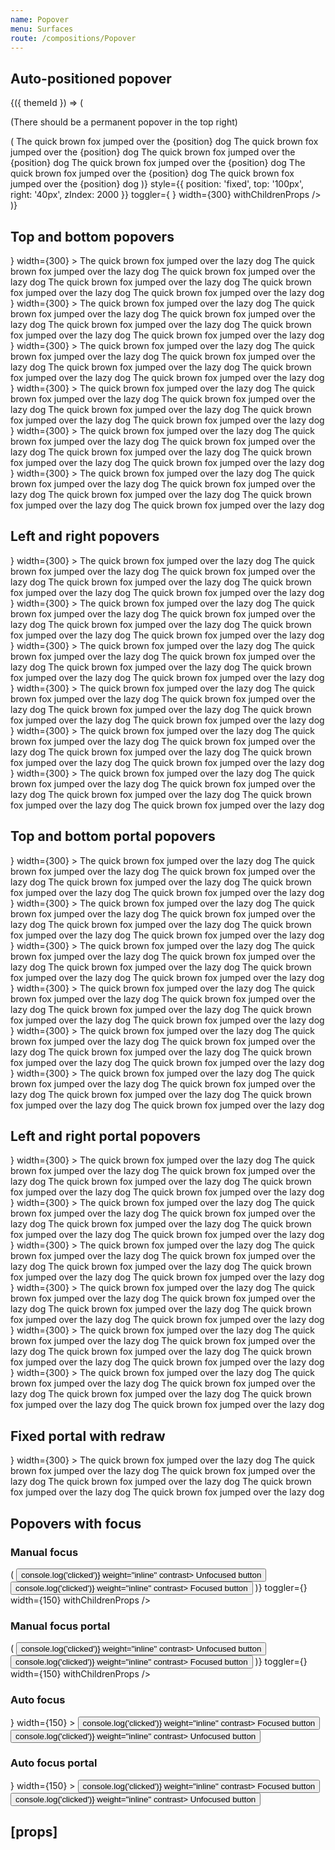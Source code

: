```yaml
---
name: Popover
menu: Surfaces
route: /compositions/Popover
---
```



<PageTitle title="Popover" src="compositions/Popover" />

## Auto-positioned popover

<Playground>
  <ThemeWrapper withThemeId>
    {({ themeId }) => (
      <React.Fragment>
        <p>(There should be a permanent popover in the top right)</p>
        <PortalPopover
          focusable
          height={80}
          initialVisible
          layout="horizontal"
          offset={{ horizontal }}
          permanent
          portal="fixed"
          renderChildren={({ position }) => (
            <Card raised full>
              <Paper color="accent-primary" container="popover" contained scrollable scrollbar="s">
                <Typography as="div" size="s" variants="line-height-comfy">
                  The quick brown fox jumped over the {position} dog The quick brown fox jumped over the {position} dog
                  The quick brown fox jumped over the {position} dog The quick brown fox jumped over the {position} dog
                  The quick brown fox jumped over the {position} dog The quick brown fox jumped over the {position} dog
                </Typography>
              </Paper>
            </Card>
          )}
          style={{ position: 'fixed', top: '100px', right: '40px', zIndex: 2000 }}
          toggler={
            <BlobbrIcon
              aria-label="BlobbrIcon"
              scale="xxxlarge"
              style={{ color: themes[themeId]['color-accent-primary'] }}
            />
          }
          width={300}
          withChildrenProps
        />
      </React.Fragment>
    )}
  </ThemeWrapper>
</Playground>

## Top and bottom popovers

<Playground>
  <ThemeWrapper>
    <Flex
      direction="row"
      justifyContent="space-between"
      alignContent="center"
      style={{ margin: 'auto', height: '280px', width: '400px' }}
      wrap
    >
      <div
        style={{
          display: 'flex',
          flexDirection: 'column',
          flex: 'none',
          width: '33%',
          margin: '8px 0',
          alignItems: 'flex-start',
        }}
      >
        <InlinePopover
          height={80}
          initialVisible
          offset={{ vertical }}
          position="top-left"
          toggler={<BlobbrIcon scale="xxxlarge" />}
          width={300}
        >
          <Paper color="accent-primary" container="popover" contained scrollable scrollbar="s">
            <Typography as="div" size="s" variants="line-height-comfy">
              The quick brown fox jumped over the lazy dog The quick brown fox jumped over the lazy dog The quick brown
              fox jumped over the lazy dog The quick brown fox jumped over the lazy dog The quick brown fox jumped over
              the lazy dog The quick brown fox jumped over the lazy dog
            </Typography>
          </Paper>
        </InlinePopover>
      </div>
      <div
        style={{
          display: 'flex',
          flexDirection: 'column',
          flex: 'none',
          width: '33%',
          margin: '8px 0',
          alignItems: 'center',
        }}
      >
        <InlinePopover
          height={80}
          initialVisible
          offset={{ vertical }}
          position="top-center"
          toggler={<BlobbrIcon scale="xxxlarge" />}
          width={300}
        >
          <Paper color="accent-primary" container="popover" contained scrollable scrollbar="s">
            <Typography as="div" size="s" variants="line-height-comfy">
              The quick brown fox jumped over the lazy dog The quick brown fox jumped over the lazy dog The quick brown
              fox jumped over the lazy dog The quick brown fox jumped over the lazy dog The quick brown fox jumped over
              the lazy dog The quick brown fox jumped over the lazy dog
            </Typography>
          </Paper>
        </InlinePopover>
      </div>
      <div
        style={{
          display: 'flex',
          flexDirection: 'column',
          flex: 'none',
          width: '33%',
          margin: '8px 0',
          alignItems: 'flex-end',
        }}
      >
        <InlinePopover
          height={80}
          initialVisible
          offset={{ vertical }}
          position="top-right"
          toggler={<BlobbrIcon scale="xxxlarge" />}
          width={300}
        >
          <Paper color="accent-primary" container="popover" contained scrollable scrollbar="s">
            <Typography as="div" size="s" variants="line-height-comfy">
              The quick brown fox jumped over the lazy dog The quick brown fox jumped over the lazy dog The quick brown
              fox jumped over the lazy dog The quick brown fox jumped over the lazy dog The quick brown fox jumped over
              the lazy dog The quick brown fox jumped over the lazy dog
            </Typography>
          </Paper>
        </InlinePopover>
      </div>
      <div
        style={{
          display: 'flex',
          flexDirection: 'column',
          flex: 'none',
          width: '33%',
          margin: '8px 0',
          alignItems: 'flex-start',
        }}
      >
        <InlinePopover
          height={80}
          initialVisible
          offset={{ vertical }}
          position="bottom-left"
          toggler={<BlobbrIcon scale="xxxlarge" />}
          width={300}
        >
          <Paper color="accent-primary" container="popover" contained scrollable scrollbar="s">
            <Typography as="div" size="s" variants="line-height-comfy">
              The quick brown fox jumped over the lazy dog The quick brown fox jumped over the lazy dog The quick brown
              fox jumped over the lazy dog The quick brown fox jumped over the lazy dog The quick brown fox jumped over
              the lazy dog The quick brown fox jumped over the lazy dog
            </Typography>
          </Paper>
        </InlinePopover>
      </div>
      <div
        style={{
          display: 'flex',
          flexDirection: 'column',
          flex: 'none',
          width: '33%',
          margin: '8px 0',
          alignItems: 'center',
        }}
      >
        <InlinePopover
          height={80}
          initialVisible
          offset={{ vertical }}
          position="bottom-center"
          toggler={<BlobbrIcon scale="xxxlarge" />}
          width={300}
        >
          <Paper color="accent-primary" container="popover" contained scrollable scrollbar="s">
            <Typography as="div" size="s" variants="line-height-comfy">
              The quick brown fox jumped over the lazy dog The quick brown fox jumped over the lazy dog The quick brown
              fox jumped over the lazy dog The quick brown fox jumped over the lazy dog The quick brown fox jumped over
              the lazy dog The quick brown fox jumped over the lazy dog
            </Typography>
          </Paper>
        </InlinePopover>
      </div>
      <div
        style={{
          display: 'flex',
          flexDirection: 'column',
          flex: 'none',
          width: '33%',
          margin: '8px 0',
          alignItems: 'flex-end',
        }}
      >
        <InlinePopover
          height={80}
          initialVisible
          offset={{ vertical }}
          position="bottom-right"
          toggler={<BlobbrIcon scale="xxxlarge" />}
          width={300}
        >
          <Paper color="accent-primary" container="popover" contained scrollable scrollbar="s">
            <Typography as="div" size="s" variants="line-height-comfy">
              The quick brown fox jumped over the lazy dog The quick brown fox jumped over the lazy dog The quick brown
              fox jumped over the lazy dog The quick brown fox jumped over the lazy dog The quick brown fox jumped over
              the lazy dog The quick brown fox jumped over the lazy dog
            </Typography>
          </Paper>
        </InlinePopover>
      </div>
    </Flex>
  </ThemeWrapper>
</Playground>

## Left and right popovers

<Playground>
  <ThemeWrapper>
    <Flex direction="column" justifyContent="space-between" alignContent="center" style={{ height: '400px' }} wrap>
      <div
        style={{
          display: 'flex',
          flexDirection: 'row',
          flex: 'none',
          height: '33%',
          margin: '0 8px',
          alignItems: 'flex-start',
        }}
      >
        <InlinePopover
          initialVisible
          offset={{ horizontal }}
          position="left-top"
          toggler={<BlobbrIcon scale="xxxlarge" />}
          width={300}
        >
          <Paper color="accent-primary" container="popover">
            <Typography as="div" size="s" variants="line-height-comfy">
              The quick brown fox jumped over the lazy dog The quick brown fox jumped over the lazy dog The quick brown
              fox jumped over the lazy dog The quick brown fox jumped over the lazy dog The quick brown fox jumped over
              the lazy dog The quick brown fox jumped over the lazy dog
            </Typography>
          </Paper>
        </InlinePopover>
      </div>
      <div
        style={{
          display: 'flex',
          flexDirection: 'row',
          flex: 'none',
          height: '33%',
          margin: '0 8px',
          alignItems: 'center',
        }}
      >
        <InlinePopover
          initialVisible
          offset={{ horizontal }}
          position="left-center"
          toggler={<BlobbrIcon scale="xxxlarge" />}
          width={300}
        >
          <Paper color="accent-primary" container="popover">
            <Typography as="div" size="s" variants="line-height-comfy">
              The quick brown fox jumped over the lazy dog The quick brown fox jumped over the lazy dog The quick brown
              fox jumped over the lazy dog The quick brown fox jumped over the lazy dog The quick brown fox jumped over
              the lazy dog The quick brown fox jumped over the lazy dog
            </Typography>
          </Paper>
        </InlinePopover>
      </div>
      <div
        style={{
          display: 'flex',
          flexDirection: 'row',
          flex: 'none',
          height: '33%',
          margin: '0 8px',
          alignItems: 'flex-end',
        }}
      >
        <InlinePopover
          initialVisible
          offset={{ horizontal }}
          position="left-bottom"
          toggler={<BlobbrIcon scale="xxxlarge" />}
          width={300}
        >
          <Paper color="accent-primary" container="popover">
            <Typography as="div" size="s" variants="line-height-comfy">
              The quick brown fox jumped over the lazy dog The quick brown fox jumped over the lazy dog The quick brown
              fox jumped over the lazy dog The quick brown fox jumped over the lazy dog The quick brown fox jumped over
              the lazy dog The quick brown fox jumped over the lazy dog
            </Typography>
          </Paper>
        </InlinePopover>
      </div>
      <div
        style={{
          display: 'flex',
          flexDirection: 'row',
          flex: 'none',
          height: '33%',
          margin: '0 8px',
          alignItems: 'flex-start',
        }}
      >
        <InlinePopover
          initialVisible
          offset={{ horizontal }}
          position="right-top"
          toggler={<BlobbrIcon scale="xxxlarge" />}
          width={300}
        >
          <Paper color="accent-primary" container="popover">
            <Typography as="div" size="s" variants="line-height-comfy">
              The quick brown fox jumped over the lazy dog The quick brown fox jumped over the lazy dog The quick brown
              fox jumped over the lazy dog The quick brown fox jumped over the lazy dog The quick brown fox jumped over
              the lazy dog The quick brown fox jumped over the lazy dog
            </Typography>
          </Paper>
        </InlinePopover>
      </div>
      <div
        style={{
          display: 'flex',
          flexDirection: 'row',
          flex: 'none',
          height: '33%',
          margin: '0 8px',
          alignItems: 'center',
        }}
      >
        <InlinePopover
          initialVisible
          offset={{ horizontal }}
          position="right-center"
          toggler={<BlobbrIcon scale="xxxlarge" />}
          width={300}
        >
          <Paper color="accent-primary" container="popover">
            <Typography as="div" size="s" variants="line-height-comfy">
              The quick brown fox jumped over the lazy dog The quick brown fox jumped over the lazy dog The quick brown
              fox jumped over the lazy dog The quick brown fox jumped over the lazy dog The quick brown fox jumped over
              the lazy dog The quick brown fox jumped over the lazy dog
            </Typography>
          </Paper>
        </InlinePopover>
      </div>
      <div
        style={{
          display: 'flex',
          flexDirection: 'row',
          flex: 'none',
          height: '33%',
          margin: '0 8px',
          alignItems: 'flex-end',
        }}
      >
        <InlinePopover
          initialVisible
          offset={{ horizontal }}
          position="right-bottom"
          toggler={<BlobbrIcon scale="xxxlarge" />}
          width={300}
        >
          <Paper color="accent-primary" container="popover">
            <Typography as="div" size="s" variants="line-height-comfy">
              The quick brown fox jumped over the lazy dog The quick brown fox jumped over the lazy dog The quick brown
              fox jumped over the lazy dog The quick brown fox jumped over the lazy dog The quick brown fox jumped over
              the lazy dog The quick brown fox jumped over the lazy dog
            </Typography>
          </Paper>
        </InlinePopover>
      </div>
    </Flex>
  </ThemeWrapper>
</Playground>

## Top and bottom portal popovers

<Playground>
  <ThemeWrapper>
    <Flex
      direction="row"
      justifyContent="space-between"
      alignContent="center"
      style={{ margin: 'auto', height: '280px', width: '400px' }}
      wrap
    >
      <div
        style={{
          display: 'flex',
          flexDirection: 'column',
          flex: 'none',
          width: '33%',
          margin: '8px 0',
          alignItems: 'flex-start',
        }}
      >
        <PortalPopover
          height={80}
          initialVisible
          offset={{ vertical }}
          position="top-left"
          toggler={<BlobbrIcon scale="xxxlarge" />}
          width={300}
        >
          <Paper color="accent-primary" container="popover" contained scrollable scrollbar="s">
            <Typography as="div" size="s" variants="line-height-comfy">
              The quick brown fox jumped over the lazy dog The quick brown fox jumped over the lazy dog The quick brown
              fox jumped over the lazy dog The quick brown fox jumped over the lazy dog The quick brown fox jumped over
              the lazy dog The quick brown fox jumped over the lazy dog
            </Typography>
          </Paper>
        </PortalPopover>
      </div>
      <div
        style={{
          display: 'flex',
          flexDirection: 'column',
          flex: 'none',
          width: '33%',
          margin: '8px 0',
          alignItems: 'center',
        }}
      >
        <PortalPopover
          height={80}
          initialVisible
          offset={{ vertical }}
          position="top-center"
          toggler={<BlobbrIcon scale="xxxlarge" />}
          width={300}
        >
          <Paper color="accent-primary" container="popover" contained scrollable scrollbar="s">
            <Typography as="div" size="s" variants="line-height-comfy">
              The quick brown fox jumped over the lazy dog The quick brown fox jumped over the lazy dog The quick brown
              fox jumped over the lazy dog The quick brown fox jumped over the lazy dog The quick brown fox jumped over
              the lazy dog The quick brown fox jumped over the lazy dog
            </Typography>
          </Paper>
        </PortalPopover>
      </div>
      <div
        style={{
          display: 'flex',
          flexDirection: 'column',
          flex: 'none',
          width: '33%',
          margin: '8px 0',
          alignItems: 'flex-end',
        }}
      >
        <PortalPopover
          height={80}
          initialVisible
          offset={{ vertical }}
          position="top-right"
          toggler={<BlobbrIcon scale="xxxlarge" />}
          width={300}
        >
          <Paper color="accent-primary" container="popover" contained scrollable scrollbar="s">
            <Typography as="div" size="s" variants="line-height-comfy">
              The quick brown fox jumped over the lazy dog The quick brown fox jumped over the lazy dog The quick brown
              fox jumped over the lazy dog The quick brown fox jumped over the lazy dog The quick brown fox jumped over
              the lazy dog The quick brown fox jumped over the lazy dog
            </Typography>
          </Paper>
        </PortalPopover>
      </div>
      <div
        style={{
          display: 'flex',
          flexDirection: 'column',
          flex: 'none',
          width: '33%',
          margin: '8px 0',
          alignItems: 'flex-start',
        }}
      >
        <PortalPopover
          height={80}
          initialVisible
          offset={{ vertical }}
          position="bottom-left"
          toggler={<BlobbrIcon scale="xxxlarge" />}
          width={300}
        >
          <Paper color="accent-primary" container="popover" contained scrollable scrollbar="s">
            <Typography as="div" size="s" variants="line-height-comfy">
              The quick brown fox jumped over the lazy dog The quick brown fox jumped over the lazy dog The quick brown
              fox jumped over the lazy dog The quick brown fox jumped over the lazy dog The quick brown fox jumped over
              the lazy dog The quick brown fox jumped over the lazy dog
            </Typography>
          </Paper>
        </PortalPopover>
      </div>
      <div
        style={{
          display: 'flex',
          flexDirection: 'column',
          flex: 'none',
          width: '33%',
          margin: '8px 0',
          alignItems: 'center',
        }}
      >
        <PortalPopover
          height={80}
          initialVisible
          offset={{ vertical }}
          position="bottom-center"
          toggler={<BlobbrIcon scale="xxxlarge" />}
          width={300}
        >
          <Paper color="accent-primary" container="popover" contained scrollable scrollbar="s">
            <Typography as="div" size="s" variants="line-height-comfy">
              The quick brown fox jumped over the lazy dog The quick brown fox jumped over the lazy dog The quick brown
              fox jumped over the lazy dog The quick brown fox jumped over the lazy dog The quick brown fox jumped over
              the lazy dog The quick brown fox jumped over the lazy dog
            </Typography>
          </Paper>
        </PortalPopover>
      </div>
      <div
        style={{
          display: 'flex',
          flexDirection: 'column',
          flex: 'none',
          width: '33%',
          margin: '8px 0',
          alignItems: 'flex-end',
        }}
      >
        <PortalPopover
          height={80}
          initialVisible
          offset={{ vertical }}
          position="bottom-right"
          toggler={<BlobbrIcon scale="xxxlarge" />}
          width={300}
        >
          <Paper color="accent-primary" container="popover" contained scrollable scrollbar="s">
            <Typography as="div" size="s" variants="line-height-comfy">
              The quick brown fox jumped over the lazy dog The quick brown fox jumped over the lazy dog The quick brown
              fox jumped over the lazy dog The quick brown fox jumped over the lazy dog The quick brown fox jumped over
              the lazy dog The quick brown fox jumped over the lazy dog
            </Typography>
          </Paper>
        </PortalPopover>
      </div>
    </Flex>
  </ThemeWrapper>
</Playground>

## Left and right portal popovers

<Playground>
  <ThemeWrapper>
    <Flex direction="column" justifyContent="space-between" alignContent="center" style={{ height: '400px' }} wrap>
      <div
        style={{
          display: 'flex',
          flexDirection: 'row',
          flex: 'none',
          height: '33%',
          margin: '0 8px',
          alignItems: 'flex-start',
        }}
      >
        <PortalPopover
          initialVisible
          offset={{ horizontal }}
          position="left-top"
          toggler={<BlobbrIcon scale="xxxlarge" />}
          width={300}
        >
          <Paper color="accent-primary" container="popover">
            <Typography as="div" size="s" variants="line-height-comfy">
              The quick brown fox jumped over the lazy dog The quick brown fox jumped over the lazy dog The quick brown
              fox jumped over the lazy dog The quick brown fox jumped over the lazy dog The quick brown fox jumped over
              the lazy dog The quick brown fox jumped over the lazy dog
            </Typography>
          </Paper>
        </PortalPopover>
      </div>
      <div
        style={{
          display: 'flex',
          flexDirection: 'row',
          flex: 'none',
          height: '33%',
          margin: '0 8px',
          alignItems: 'center',
        }}
      >
        <PortalPopover
          initialVisible
          offset={{ horizontal }}
          position="left-center"
          toggler={<BlobbrIcon scale="xxxlarge" />}
          width={300}
        >
          <Paper color="accent-primary" container="popover">
            <Typography as="div" size="s" variants="line-height-comfy">
              The quick brown fox jumped over the lazy dog The quick brown fox jumped over the lazy dog The quick brown
              fox jumped over the lazy dog The quick brown fox jumped over the lazy dog The quick brown fox jumped over
              the lazy dog The quick brown fox jumped over the lazy dog
            </Typography>
          </Paper>
        </PortalPopover>
      </div>
      <div
        style={{
          display: 'flex',
          flexDirection: 'row',
          flex: 'none',
          height: '33%',
          margin: '0 8px',
          alignItems: 'flex-end',
        }}
      >
        <PortalPopover
          initialVisible
          offset={{ horizontal }}
          position="left-bottom"
          toggler={<BlobbrIcon scale="xxxlarge" />}
          width={300}
        >
          <Paper color="accent-primary" container="popover">
            <Typography as="div" size="s" variants="line-height-comfy">
              The quick brown fox jumped over the lazy dog The quick brown fox jumped over the lazy dog The quick brown
              fox jumped over the lazy dog The quick brown fox jumped over the lazy dog The quick brown fox jumped over
              the lazy dog The quick brown fox jumped over the lazy dog
            </Typography>
          </Paper>
        </PortalPopover>
      </div>
      <div
        style={{
          display: 'flex',
          flexDirection: 'row',
          flex: 'none',
          height: '33%',
          margin: '0 8px',
          alignItems: 'flex-start',
        }}
      >
        <PortalPopover
          initialVisible
          offset={{ horizontal }}
          position="right-top"
          toggler={<BlobbrIcon scale="xxxlarge" />}
          width={300}
        >
          <Paper color="accent-primary" container="popover">
            <Typography as="div" size="s" variants="line-height-comfy">
              The quick brown fox jumped over the lazy dog The quick brown fox jumped over the lazy dog The quick brown
              fox jumped over the lazy dog The quick brown fox jumped over the lazy dog The quick brown fox jumped over
              the lazy dog The quick brown fox jumped over the lazy dog
            </Typography>
          </Paper>
        </PortalPopover>
      </div>
      <div
        style={{
          display: 'flex',
          flexDirection: 'row',
          flex: 'none',
          height: '33%',
          margin: '0 8px',
          alignItems: 'center',
        }}
      >
        <PortalPopover
          initialVisible
          offset={{ horizontal }}
          position="right-center"
          toggler={<BlobbrIcon scale="xxxlarge" />}
          width={300}
        >
          <Paper color="accent-primary" container="popover">
            <Typography as="div" size="s" variants="line-height-comfy">
              The quick brown fox jumped over the lazy dog The quick brown fox jumped over the lazy dog The quick brown
              fox jumped over the lazy dog The quick brown fox jumped over the lazy dog The quick brown fox jumped over
              the lazy dog The quick brown fox jumped over the lazy dog
            </Typography>
          </Paper>
        </PortalPopover>
      </div>
      <div
        style={{
          display: 'flex',
          flexDirection: 'row',
          flex: 'none',
          height: '33%',
          margin: '0 8px',
          alignItems: 'flex-end',
        }}
      >
        <PortalPopover
          initialVisible
          offset={{ horizontal }}
          position="right-bottom"
          toggler={<BlobbrIcon scale="xxxlarge" />}
          width={300}
        >
          <Paper color="accent-primary" container="popover">
            <Typography as="div" size="s" variants="line-height-comfy">
              The quick brown fox jumped over the lazy dog The quick brown fox jumped over the lazy dog The quick brown
              fox jumped over the lazy dog The quick brown fox jumped over the lazy dog The quick brown fox jumped over
              the lazy dog The quick brown fox jumped over the lazy dog
            </Typography>
          </Paper>
        </PortalPopover>
      </div>
    </Flex>
  </ThemeWrapper>
</Playground>

## Fixed portal with redraw

<Playground>
  <ThemeWrapper style={{ paddingTop: 60, paddingBottom: 60 }}>
    <PortalPopover
      initialVisible
      offset={{ vertical }}
      portal="fixed"
      position="right-center"
      toggler={<BlobbrIcon scale="xxxlarge" />}
      width={300}
    >
      <Paper color="accent-primary" container="popover">
        <Typography as="div" size="s" variants="line-height-comfy">
          The quick brown fox jumped over the lazy dog The quick brown fox jumped over the lazy dog The quick brown fox
          jumped over the lazy dog The quick brown fox jumped over the lazy dog The quick brown fox jumped over the lazy
          dog The quick brown fox jumped over the lazy dog
        </Typography>
      </Paper>
    </PortalPopover>
  </ThemeWrapper>
</Playground>

## Popovers with focus

<Playground>
  <ThemeWrapper>
    <Flex justifyContent="space-between" wrap>
      <div style={{ width: 220, height: 120, textAlign: 'center' }}>
        <h3>Manual focus</h3>
        <InlinePopover
          focusable
          height={74}
          offset={{ vertical }}
          position="right-center"
          renderChildren={({ focusRef }) => (
            <Card raised full>
              <Paper color="accent-primary" container="popover" contained scrollable scrollbar="s">
                <Typography as="div" variants="reset">
                  <Rhythm my={1}>
                    <Button onClick={() => console.log('clicked')} weight="inline" contrast>
                      Unfocused button
                    </Button>
                    <Button ref={focusRef} onClick={() => console.log('clicked')} weight="inline" contrast>
                      Focused button
                    </Button>
                  </Rhythm>
                </Typography>
              </Paper>
            </Card>
          )}
          toggler={<BlobbrIcon scale="xxxlarge" />}
          width={150}
          withChildrenProps
        />
      </div>
      <div style={{ width: 220, height: 120, textAlign: 'center' }}>
        <h3>Manual focus portal</h3>
        <PortalPopover
          focusable
          height={74}
          offset={{ vertical }}
          position="right-center"
          renderChildren={({ focusRef }) => (
            <Card raised full>
              <Paper color="accent-primary" container="popover" contained scrollable scrollbar="s">
                <Typography as="div" variants="reset">
                  <Rhythm my={1}>
                    <Button onClick={() => console.log('clicked')} weight="inline" contrast>
                      Unfocused button
                    </Button>
                    <Button ref={focusRef} onClick={() => console.log('clicked')} weight="inline" contrast>
                      Focused button
                    </Button>
                  </Rhythm>
                </Typography>
              </Paper>
            </Card>
          )}
          toggler={<BlobbrIcon scale="xxxlarge" />}
          width={150}
          withChildrenProps
        />
      </div>
      <div style={{ width: 220, height: 120, textAlign: 'center' }}>
        <h3>Auto focus</h3>
        <InlinePopover
          focusable
          height={74}
          offset={{ vertical }}
          position="right-center"
          toggler={<BlobbrIcon scale="xxxlarge" />}
          width={150}
        >
          <Card raised full>
            <Paper color="accent-primary" container="popover" contained scrollable scrollbar="s">
              <Typography as="div" variants="reset">
                <Rhythm my={1}>
                  <Button onClick={() => console.log('clicked')} weight="inline" contrast>
                    Focused button
                  </Button>
                  <Button onClick={() => console.log('clicked')} weight="inline" contrast>
                    Unfocused button
                  </Button>
                </Rhythm>
              </Typography>
            </Paper>
          </Card>
        </InlinePopover>
      </div>
      <div style={{ width: 220, height: 120, textAlign: 'center' }}>
        <h3>Auto focus portal</h3>
        <PortalPopover
          focusable
          height={74}
          offset={{ vertical }}
          position="right-center"
          toggler={<BlobbrIcon scale="xxxlarge" />}
          width={150}
        >
          <Card raised full>
            <Paper color="accent-primary" container="popover" contained scrollable scrollbar="s">
              <Typography as="div" variants="reset">
                <Rhythm my={1}>
                  <Button onClick={() => console.log('clicked')} weight="inline" contrast>
                    Focused button
                  </Button>
                  <Button onClick={() => console.log('clicked')} weight="inline" contrast>
                    Unfocused button
                  </Button>
                </Rhythm>
              </Typography>
            </Paper>
          </Card>
        </PortalPopover>
      </div>
    </Flex>
  </ThemeWrapper>
</Playground>

## \[props\]

<Props of={Popover} />
